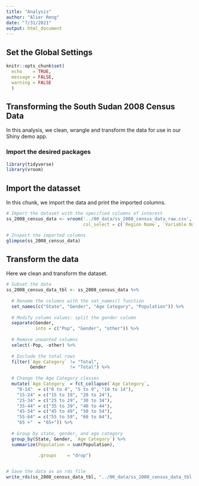 ```yaml
---
title: "Analysis"
author: "Alier Reng"
date: "7/31/2021"
output: html_document
---
```


## Set the Global Settings

```r
knitr::opts_chunk$set(
  echo    = TRUE,
  message = FALSE,
  warning = FALSE
  )

```

## Transforming the South Sudan 2008 Census Data

In this analysis, we clean, wrangle and transform the data for use in our Shiny demo app.

### Import the desired packages

```r
library(tidyverse)
library(vroom)
```

## Import the datasset

In this chunk, we import the data and print the imported columns.

```r
# Import the dataset with the specified columns of interest
ss_2008_census_data <- vroom('../00_data/ss_2008_census_data_raw.csv',
                             col_select = c(`Region Name`, `Variable Name`, `Age Name`, `2008`))

# Inspect the imported columns
glimpse(ss_2008_census_data)
```

## Transform the data

Here we clean and transform the dataset.

```r
# Subset the data
ss_2008_census_data_tbl <- ss_2008_census_data %>% 
  
  # Rename the columns with the set_names() function
  set_names(c("State", "Gender", "Age Category", "Population")) %>% 
  
  # Modify column values: split the gender column
  separate(Gender,
           into = c("Pop", "Gender", "other")) %>% 
  
  # Remove unwanted columns
  select(-Pop, -other) %>% 
  
  # Exclude the total rows
  filter(`Age Category` != "Total",
         Gender         != "Total") %>% 
  
  # Change the Age Category classes
  mutate(`Age Category` = fct_collapse(`Age Category`,
    "0-14"  = c("0 to 4", "5 to 9", "10 to 14"),
    "15-24" = c("15 to 19", "20 to 24"),
    "25-34" = c("25 to 29", "30 to 34"),
    "35-44" = c("35 to 39", "40 to 44"),
    "45-54" = c("45 to 49", "50 to 54"),
    "55-64" = c("55 to 59", "60 to 64"),
    "65 +"  = "65+")) %>% 
  
  # Group by state, gender, and age category
  group_by(State, Gender, `Age Category`) %>% 
  summarize(Population = sum(Population),
            
            .groups    = "drop") 


# Save the data as an rds file
write_rds(ss_2008_census_data_tbl, "../00_data/ss_2008_census_data_tbl.rds")
```

